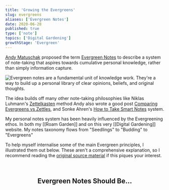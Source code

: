 ```yaml
---
title: 'Growing the Evergreens'
slug: evergreens
aliases: ['Evergreen Notes']
date: 2020-06-28
published: true
type: ['note']
topics: ['Digital Gardening']
growthStage: 'Evergreen'
---
```


[Andy Matuschak](https://andymatuschak.org/) proposed the term [Evergreen Notes](https://notes.andymatuschak.org/z4SDCZQeRo4xFEQ8H4qrSqd68ucpgE6LU155C) to describe a system of note-taking that aspires towards cumulative personal knowledge, rather than simply information capture.

<Image alt="Evergreen notes are a fundamental unit of knowledge work. They're a way to build up a personal library of clear opinions, beliefs, and original thoughts." src="https://res.cloudinary.com/dg3gyk0gu/image/upload/c_scale,w_960/v1593298897/maggieappleton.com/notes/evergreen-notes/Evergreen_Notes_03.png" />

The idea builds off many other note-taking philosophies like Niklas Luhmann's [Zettelkasten](https://en.wikipedia.org/wiki/Zettelkasten) method <Footnote idName={1}>Andy also wrote a good post [Comparing Evergreens vs Zettles](https://notes.andymatuschak.org/z4AX7pHAu5uUfmrq4K4zig9x8jmmF62XgaMXm)</Footnote>, and Sonke Ahren's [How to Take Smart Notes](https://www.librarything.com/work/21425376) system.

My personal notes system has been heavily influenced by the Evergreening ethos. In both my [[Roam Garden]] and on this very [[Digital Gardening]] website. My notes taxonomy flows from "Seedlings" to "Budding" to "Evergreens"

To help myself internalise some of the main Evergreen principles, I illustrated them out below. <Footnote idName={2}>These aren't a comprehensive explanation, so I recommend reading the [original source material](https://notes.andymatuschak.org/z4SDCZQeRo4xFEQ8H4qrSqd68ucpgE6LU155C) if this piques your interest.</Footnote>

<br />

<Center>

## Evergreen Notes Should Be...

</Center>

<Image alt="" src="https://res.cloudinary.com/dg3gyk0gu/image/upload/c_scale,w_750/v1593298897/maggieappleton.com/notes/evergreen-notes/Evergreen_Notes_13.png" />

<Image alt="" src="https://res.cloudinary.com/dg3gyk0gu/image/upload/c_scale,w_700/v1593298897/maggieappleton.com/notes/evergreen-notes/Evergreen_Notes_05.png" />

<Image alt="" src="https://res.cloudinary.com/dg3gyk0gu/image/upload/c_scale,w_800/v1593298897/maggieappleton.com/notes/evergreen-notes/Evergreen_Notes_09.png" />

<Image alt="" src="https://res.cloudinary.com/dg3gyk0gu/image/upload/c_scale,w_900/v1593298897/maggieappleton.com/notes/evergreen-notes/Evergreen_Notes_17.png" />


